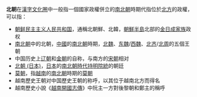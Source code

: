 '''北朝'''在[[漢字文化圈|漢字文化圈]]中一般指一個國家政權併立的[[南北朝_(消歧義)|南北朝]]時期代指位於[[北|北方]]的政權，可以指：

* [[朝鲜民主主义人民共和国|朝鲜民主主义人民共和国]]，通稱北朝鮮、北韓，[[朝鮮半島|朝鮮半島]]北部的[[金日成家族|金日成家族]]政权
* [[南北朝|南北朝]]中的北朝，[[中國|中國]]的[[南北朝|南北朝]]時期，[[北魏|北魏]]、[[东魏|东魏]]/[[西魏|西魏]]、[[北齐|北齐]]/[[北周|北周]]的五個王朝
* 中国历史上[[辽朝|辽朝]]和[[金朝|金朝]]的自称，与南方的[[宋朝|宋朝]]相对
* [[北朝_(日本)|北朝 (日本)]]，[[日本|日本]]的[[南北朝时代_(日本)|南北朝時代]][[持明院統|持明院統]]的朝廷
* [[莫朝|莫朝]]，指[[越南|越南]]的[[南北朝_(越南)|南北朝]]時期的[[莫朝|莫朝]]
* 越南歷史王朝对中国歷史王朝的称呼，以其位于越南北方而得名
* 越南歷史小說《[[越南開國志傳|越南開國志傳]]》中阮主一方對後黎朝和鄭主的稱呼

{{disambig|cat=二字亞洲相關消歧義}}